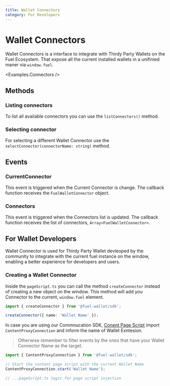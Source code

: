 ```yaml
---
title: Wallet Connectors
category: For Developers
---
```


# Wallet Connectors

Wallet Connectors is a interface to integrate with Thirdy Party Wallets on the Fuel Ecosystem. That expose all the current installed wallets in a unifinied maner
via `window.fuel`.

<Examples.Connectors />

## Methods

### Listing connectors

To list all available connectors you can use the `listConnectors()` method.

<CodeImport
  file="../../examples/Connectors.tsx"
  commentBlock="listConnectors"
/>

### Selecting connector

For selecting a different Wallet Connector use the `selectConnector(connectorName: string)` method.

<CodeImport
  file="../../examples/Connectors.tsx"
  commentBlock="selectConnector"
/>

## Events

### CurrentConnector

This event is triggered when the Current Connector is change. The callback function receives the `FuelWalletConnector` object.

<CodeImport
  file="../../examples/Connectors.tsx"
  commentBlock="eventCurrentConnector"
/>

### Connectors

This event is triggered when the Connectors list is updated. The callback function receives the list of connectors, `Array<FuelWalletConnector>`.

<CodeImport
  file="../../examples/Connectors.tsx"
  commentBlock="eventConnectors"
/>

## For Wallet Developers

Wallet Connector is used for Thirdy Party Wallet devleoped by the community to integrate with the current fuel instance on the window, enabling a better experience for
developers and users.

### Creating a Wallet Connector

Inside the `pageScript.ts` you can call the method `createConnector` instead of creating a new object on the window. This method will add you Connector to the current,
`window.fuel` element.

```ts
import { createConnector } from '@fuel-wallet/sdk';

createConnector({ name: 'Wallet Name' });
```

In case you are using our Commnucation SDK, [Conent Page Script](https://developer.chrome.com/docs/extensions/mv3/content_scripts/) import `ContentProxyConnection` and inform the name of Wallet Exntesion.

> Otherwise remember to filter events by the ones that have your Wallet Connector Name as the target.

```ts
import { ContentProxyConnection } from '@fuel-wallet/sdk';

// Start the content page script with the current Wallet Name
ContentProxyConnection.start('Wallet Name');

// ...pageScript.ts logic for page script injection
```
